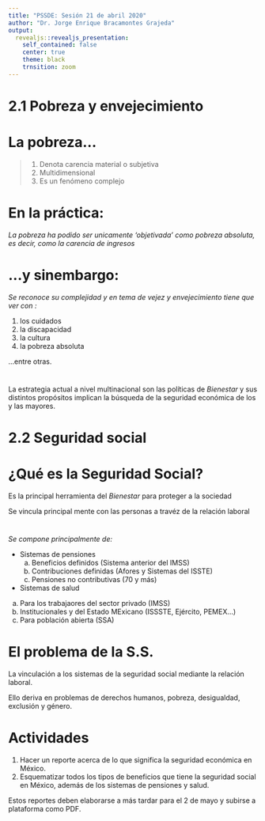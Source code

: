 ```yaml
---
title: "PSSDE: Sesión 21 de abril 2020"
author: "Dr. Jorge Enrique Bracamontes Grajeda"
output: 
  revealjs::revealjs_presentation:
    self_contained: false
    center: true
    theme: black
    trnsition: zoom
---
```


# 2.1 Pobreza y envejecimiento

# La pobreza...

>1. Denota carencia material o subjetiva
>2. Multidimensional
>3. Es un fenómeno complejo

# En la práctica:

*La pobreza ha podido ser unicamente 'objetivada' como pobreza absoluta, es decir, como la carencia de ingresos*

# ...y sinembargo:

*Se reconoce su complejidad y en tema de vejez y envejecimiento tiene que ver con :*

1. los cuidados
2. la discapacidad
3. la cultura
4. la pobreza absoluta

...entre otras.

# 

La estrategia actual a nivel multinacional son las políticas de *Bienestar* y sus distintos propósitos implican la búsqueda de la seguridad económica de los y las mayores.

# 2.2 Seguridad social

# ¿Qué es la Seguridad Social?

Es la principal herramienta del *Bienestar* para proteger a la sociedad

Se vincula principal mente con las personas a travéz de la relación laboral

# 

*Se compone principalmente de:*

+ Sistemas de pensiones
  a. Beneficios definidos (Sistema anterior del IMSS)
  b. Contribuciones definidas (Afores y Sistemas del ISSTE)
  c. Pensiones no contributivas (70 y más)
 
 + Sistemas de salud
  a. Para los trabajaores del sector privado (IMSS)
  b. Institucionales y del Estado MExicano (ISSSTE, Ejército, PEMEX...)
  c. Para población abierta (SSA)

# El problema de la S.S.

La vinculación a los sistemas de la seguridad social mediante la relación laboral.

Ello deriva en problemas de derechos humanos, pobreza, desigualdad, exclusión y género.

# Actividades

1. Hacer un reporte acerca de lo que significa la seguridad económica en México.
2. Esquematizar todos los tipos de beneficios que tiene la seguridad social en México, además de los sistemas de pensiones y salud.

Estos reportes deben elaborarse a más tardar para el 2 de mayo y subirse a plataforma como PDF.